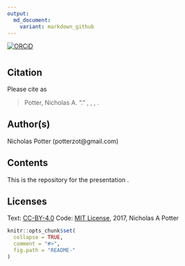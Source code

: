 ```yaml
---
output:
  md_document:
    variant: markdown_github
---
```


<!-- README.md is generated from README.Rmd. Please edit that file -->

[![ORCiD](https://img.shields.io/badge/ORCiD-0000--0002--3410--3732-green.svg)](http://orcid.org/0000-0002-3410-3732) 

# <PRESENTATION TITLE>

## Citation
Please cite as

> Potter, Nicholas A. "<PRESENTATION TITLE>." <PRESENTATION TYPE>, <EVENT>, <CITY>, <DATE>.

## Author(s)

Nicholas Potter (potterzot@gmail.com)

## Contents

This is the repository for the presentation <PRESENTATION TITLE>. 

## Licenses

Text: [CC-BY-4.0](https://creativecommons.org/licenses/by/4.0/)
Code: [MIT License](https://opensource.org/licenses/MIT), 2017, Nicholas A Potter


```r
knitr::opts_chunk$set(
  collapse = TRUE,
  comment = "#>",
  fig.path = "README-"
)
```
